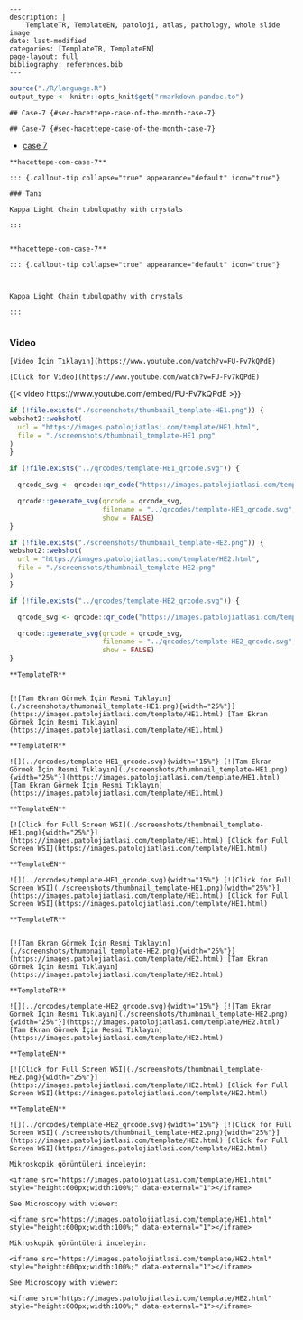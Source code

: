 








```comment
---
description: |
    TemplateTR, TemplateEN, patoloji, atlas, pathology, whole slide image
date: last-modified
categories: [TemplateTR, TemplateEN]
page-layout: full
bibliography: references.bib
---
```



```r
source("./R/language.R")
output_type <- knitr::opts_knit$get("rmarkdown.pandoc.to")
```



```asis

## Case-7 {#sec-hacettepe-case-of-the-month-case-7}

```

```asis

## Case-7 {#sec-hacettepe-case-of-the-month-case-7}

```

-   [case 7](https://www.youtube.com/watch?v=FU-Fv7kQPdE&ab_channel=KemalKosemehmetoglu)



 















 






:::: {.content-hidden when-format="pdf"}





::::





:::: {.content-visible when-format="pdf"}






::::




:::: {.content-hidden when-format="pdf"}





::::





:::: {.content-visible when-format="pdf"}






::::














```asis

**hacettepe-com-case-7**

::: {.callout-tip collapse="true" appearance="default" icon="true"}

### Tanı

Kappa Light Chain tubulopathy with crystals

:::


```


```asis

**hacettepe-com-case-7**

::: {.callout-tip collapse="true" appearance="default" icon="true"}



Kappa Light Chain tubulopathy with crystals

:::


```


### Video







 






:::: {.content-hidden when-format="pdf"}





::::





:::: {.content-visible when-format="pdf"}






::::




:::: {.content-hidden when-format="pdf"}





::::





:::: {.content-visible when-format="pdf"}






::::














```asis

[Video İçin Tıklayın](https://www.youtube.com/watch?v=FU-Fv7kQPdE)

```


```asis

[Click for Video](https://www.youtube.com/watch?v=FU-Fv7kQPdE)

```



::: {.content-visible when-format="html"}

{{< video https://www.youtube.com/embed/FU-Fv7kQPdE >}}

:::



















 






:::: {.content-hidden when-format="pdf"}





::::





:::: {.content-visible when-format="pdf"}






::::




:::: {.content-hidden when-format="pdf"}





::::





:::: {.content-visible when-format="pdf"}






::::




























```r
if (!file.exists("./screenshots/thumbnail_template-HE1.png")) {
webshot2::webshot(
  url = "https://images.patolojiatlasi.com/template/HE1.html",
  file = "./screenshots/thumbnail_template-HE1.png"
)
}
```



```r
if (!file.exists("../qrcodes/template-HE1_qrcode.svg")) {

  qrcode_svg <- qrcode::qr_code("https://images.patolojiatlasi.com/template/HE1.html")

  qrcode::generate_svg(qrcode = qrcode_svg,
                       filename = "../qrcodes/template-HE1_qrcode.svg",
                       show = FALSE)
}
```












```r
if (!file.exists("./screenshots/thumbnail_template-HE2.png")) {
webshot2::webshot(
  url = "https://images.patolojiatlasi.com/template/HE2.html",
  file = "./screenshots/thumbnail_template-HE2.png"
)
}
```



```r
if (!file.exists("../qrcodes/template-HE2_qrcode.svg")) {

  qrcode_svg <- qrcode::qr_code("https://images.patolojiatlasi.com/template/HE2.html")

  qrcode::generate_svg(qrcode = qrcode_svg,
                       filename = "../qrcodes/template-HE2_qrcode.svg",
                       show = FALSE)
}
```











 











:::: {.content-hidden when-format="pdf"}


```asis

**TemplateTR**


[![Tam Ekran Görmek İçin Resmi Tıklayın](./screenshots/thumbnail_template-HE1.png){width="25%"}](https://images.patolojiatlasi.com/template/HE1.html) [Tam Ekran Görmek İçin Resmi Tıklayın](https://images.patolojiatlasi.com/template/HE1.html)

```

::::


:::: {.content-visible when-format="pdf"}

```asis

**TemplateTR**

![](../qrcodes/template-HE1_qrcode.svg){width="15%"} [![Tam Ekran Görmek İçin Resmi Tıklayın](./screenshots/thumbnail_template-HE1.png){width="25%"}](https://images.patolojiatlasi.com/template/HE1.html) [Tam Ekran Görmek İçin Resmi Tıklayın](https://images.patolojiatlasi.com/template/HE1.html)

```



::::




:::: {.content-hidden when-format="pdf"}


```asis

**TemplateEN**

[![Click for Full Screen WSI](./screenshots/thumbnail_template-HE1.png){width="25%"}](https://images.patolojiatlasi.com/template/HE1.html) [Click for Full Screen WSI](https://images.patolojiatlasi.com/template/HE1.html)

```

::::


:::: {.content-visible when-format="pdf"}

```asis

**TemplateEN**

![](../qrcodes/template-HE1_qrcode.svg){width="15%"} [![Click for Full Screen WSI](./screenshots/thumbnail_template-HE1.png){width="25%"}](https://images.patolojiatlasi.com/template/HE1.html) [Click for Full Screen WSI](https://images.patolojiatlasi.com/template/HE1.html)

```


::::









:::: {.content-hidden when-format="pdf"}


```asis

**TemplateTR**


[![Tam Ekran Görmek İçin Resmi Tıklayın](./screenshots/thumbnail_template-HE2.png){width="25%"}](https://images.patolojiatlasi.com/template/HE2.html) [Tam Ekran Görmek İçin Resmi Tıklayın](https://images.patolojiatlasi.com/template/HE2.html)

```

::::


:::: {.content-visible when-format="pdf"}

```asis

**TemplateTR**

![](../qrcodes/template-HE2_qrcode.svg){width="15%"} [![Tam Ekran Görmek İçin Resmi Tıklayın](./screenshots/thumbnail_template-HE2.png){width="25%"}](https://images.patolojiatlasi.com/template/HE2.html) [Tam Ekran Görmek İçin Resmi Tıklayın](https://images.patolojiatlasi.com/template/HE2.html)

```



::::




:::: {.content-hidden when-format="pdf"}


```asis

**TemplateEN**

[![Click for Full Screen WSI](./screenshots/thumbnail_template-HE2.png){width="25%"}](https://images.patolojiatlasi.com/template/HE2.html) [Click for Full Screen WSI](https://images.patolojiatlasi.com/template/HE2.html)

```

::::


:::: {.content-visible when-format="pdf"}

```asis

**TemplateEN**

![](../qrcodes/template-HE2_qrcode.svg){width="15%"} [![Click for Full Screen WSI](./screenshots/thumbnail_template-HE2.png){width="25%"}](https://images.patolojiatlasi.com/template/HE2.html) [Click for Full Screen WSI](https://images.patolojiatlasi.com/template/HE2.html)

```


::::
















```asis
Mikroskopik görüntüleri inceleyin:

<iframe src="https://images.patolojiatlasi.com/template/HE1.html" style="height:600px;width:100%;" data-external="1"></iframe>

```





```asis

See Microscopy with viewer:

<iframe src="https://images.patolojiatlasi.com/template/HE1.html" style="height:600px;width:100%;" data-external="1"></iframe>

```







```asis
Mikroskopik görüntüleri inceleyin:

<iframe src="https://images.patolojiatlasi.com/template/HE2.html" style="height:600px;width:100%;" data-external="1"></iframe>

```





```asis

See Microscopy with viewer:

<iframe src="https://images.patolojiatlasi.com/template/HE2.html" style="height:600px;width:100%;" data-external="1"></iframe>

```






















